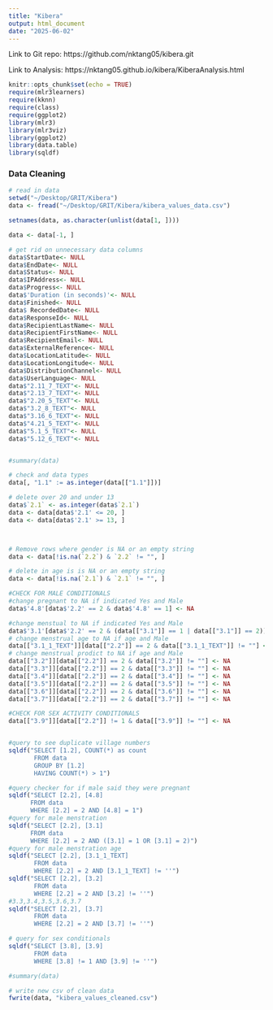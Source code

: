 ```yaml
---
title: "Kibera"
output: html_document
date: "2025-06-02"
---
```


Link to Git repo: https://github.com/nktang05/kibera.git

Link to Analysis: https://nktang05.github.io/kibera/KiberaAnalysis.html


```r
knitr::opts_chunk$set(echo = TRUE)
require(mlr3learners) 
require(kknn)  
require(class)
require(ggplot2)
library(mlr3)
library(mlr3viz)
library(ggplot2)
library(data.table)
library(sqldf)

```



### Data Cleaning

```r
# read in data
setwd("~/Desktop/GRIT/Kibera")
data <- fread("~/Desktop/GRIT/Kibera/kibera_values_data.csv")

setnames(data, as.character(unlist(data[1, ])))

data <- data[-1, ]
```


```r
# get rid on unnecessary data columns
data$StartDate<- NULL
data$EndDate<- NULL
data$Status<- NULL
data$IPAddress<- NULL
data$Progress<- NULL
data$'Duration (in seconds)'<- NULL
data$Finished<- NULL
data$ RecordedDate<- NULL
data$ResponseId<- NULL
data$RecipientLastName<- NULL
data$RecipientFirstName<- NULL
data$RecipientEmail<- NULL
data$ExternalReference<- NULL
data$LocationLatitude<- NULL
data$LocationLongitude<- NULL
data$DistributionChannel<- NULL
data$UserLanguage<- NULL
data$"2.11_7_TEXT"<- NULL
data$"2.13_7_TEXT"<- NULL
data$"2.20_5_TEXT"<- NULL
data$"3.2_8_TEXT"<- NULL
data$"3.16_6_TEXT"<- NULL
data$"4.21_5_TEXT"<- NULL
data$"5.1_5_TEXT"<- NULL
data$"5.12_6_TEXT"<- NULL


#summary(data)

```




```r
# check and data types
data[, "1.1" := as.integer(data[["1.1"]])]

```

```r
# delete over 20 and under 13
data$`2.1` <- as.integer(data$`2.1`)
data <- data[data$'2.1' <= 20, ]
data <- data[data$'2.1' >= 13, ]



# Remove rows where gender is NA or an empty string
data <- data[!is.na(`2.2`) & `2.2` != "", ]

# delete in age is is NA or an empty string
data <- data[!is.na(`2.1`) & `2.1` != "", ]


```


```r
#CHECK FOR MALE CONDITIONALS
#change pregnant to NA if indicated Yes and Male
data$'4.8'[data$'2.2' == 2 & data$'4.8' == 1] <- NA

#change menstual to NA if indicated Yes and Male
data$'3.1'[data$'2.2' == 2 & (data[["3.1"]] == 1 | data[["3.1"]] == 2)] <- NA
# change menstrual age to NA if age and Male
data[["3.1_1_TEXT"]][data[["2.2"]] == 2 & data[["3.1_1_TEXT"]] != ""] <- NA
# change menstrual prodict to NA if age and Male
data[["3.2"]][data[["2.2"]] == 2 & data[["3.2"]] != ""] <- NA
data[["3.3"]][data[["2.2"]] == 2 & data[["3.3"]] != ""] <- NA
data[["3.4"]][data[["2.2"]] == 2 & data[["3.4"]] != ""] <- NA
data[["3.5"]][data[["2.2"]] == 2 & data[["3.5"]] != ""] <- NA
data[["3.6"]][data[["2.2"]] == 2 & data[["3.6"]] != ""] <- NA
data[["3.7"]][data[["2.2"]] == 2 & data[["3.7"]] != ""] <- NA
```

```r
#CHECK FOR SEX ACTIVITY CONDITIONALS
data[["3.9"]][data[["2.2"]] != 1 & data[["3.9"]] != ""] <- NA



```




```r
#query to see duplicate village numbers
sqldf("SELECT [1.2], COUNT(*) as count 
       FROM data 
       GROUP BY [1.2] 
       HAVING COUNT(*) > 1")
```


```r
#query checker for if male said they were pregnant
sqldf("SELECT [2.2], [4.8] 
      FROM data 
      WHERE [2.2] = 2 AND [4.8] = 1")
#query for male menstration
sqldf("SELECT [2.2], [3.1] 
      FROM data 
      WHERE [2.2] = 2 AND ([3.1] = 1 OR [3.1] = 2)")
#query for male menstration age
sqldf("SELECT [2.2], [3.1_1_TEXT]
       FROM data 
       WHERE [2.2] = 2 AND [3.1_1_TEXT] != ''")
sqldf("SELECT [2.2], [3.2]
       FROM data 
       WHERE [2.2] = 2 AND [3.2] != ''")
#3.3,3.4,3.5,3.6,3.7
sqldf("SELECT [2.2], [3.7]
       FROM data 
       WHERE [2.2] = 2 AND [3.7] != ''")


```
```r
# query for sex conditionals
sqldf("SELECT [3.8], [3.9]
       FROM data 
       WHERE [3.8] != 1 AND [3.9] != ''")

```


```r
#summary(data)
```


```r
# write new csv of clean data
fwrite(data, "kibera_values_cleaned.csv")
```

